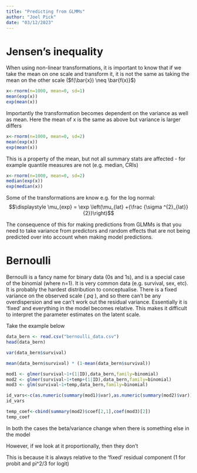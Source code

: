 ```yaml
---
title: "Predicting from GLMMs"
author: "Joel Pick"
date: "03/12/2023"
---
```


# Jensen's inequality

When using non-linear transformations, it is important to know that if we take the mean on one scale and transform it, it is not the same as taking the mean on the other scale ($f(\bar{x}) \neq \bar{f(x)}$)

```r
x<-rnorm(n=1000, mean=0, sd=1)
mean(exp(x))
exp(mean(x))
```

Importantly the transformation becomes dependent on the variance as well as mean. Here the mean of x is the same as above but variance is larger differs

```r
x<-rnorm(n=1000, mean=0, sd=2)
mean(exp(x))
exp(mean(x))
```

This is a property of the mean, but not all summary stats are affected - for example quantile measures are not (e.g. median, CRIs)

```r
x<-rnorm(n=1000, mean=0, sd=2)
median(exp(x))
exp(median(x))
```

Some of the transformations are know e.g. for the log normal:
$$\displaystyle \mu_{exp} = \exp \left(\mu_{lat} +{\frac {\sigma ^{2}_{lat}}{2}}\right)$$

The consequence of this for making predictions from GLMMs is that you need to take variance from predictors and random effects that are not being predicted over into account when making model predictions. 


# Bernoulli


Bernoulli is a fancy name for binary data (0s and 1s), and is a special case of the binomial (where n=1). It is very common data (e.g. survival, sex, etc). It is probably the hardest distribution to conceptualise. There is a fixed variance on the observed scale ( $pq$ ), and so there can't be any overdispersion and we can't work out the residual variance. Essentially it is 'fixed' and everything in the model becomes relative. This makes it difficult to interpret the parameter estimates on the latent scale.

Take the example below 


```r
data_bern <- read.csv("bernoulli_data.csv")
head(data_bern)

var(data_bern$survival)

mean(data_bern$survival) * (1-mean(data_bern$survival))

```

```r
mod1 <- glmer(survival~1+(1|ID),data_bern,family=binomial) 
mod2 <- glmer(survival~1+temp+(1|ID),data_bern,family=binomial)
mod3 <- glm(survival~1+temp,data_bern,family=binomial)

id_vars<-c(as.numeric(summary(mod1)$var),as.numeric(summary(mod2)$var))
id_vars

temp_coef<-cbind(summary(mod2)$coef[2,1],coef(mod3)[2])
temp_coef

```

In both the cases the beta/variance change when there is something else in the model 

However, if we look at it proportionally, then they don't

This is because it is always relative to the 'fixed' residual component (1 for probit and pi^2/3 for logit)

